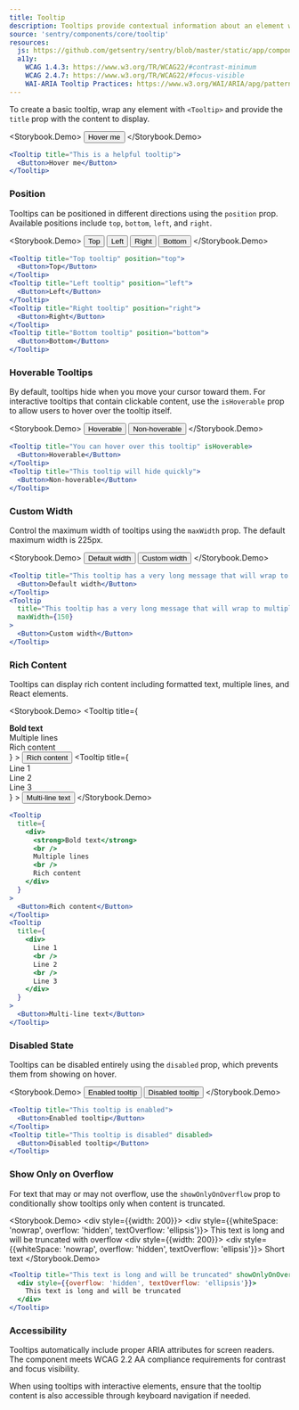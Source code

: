 ```yaml
---
title: Tooltip
description: Tooltips provide contextual information about an element when users hover over it.
source: 'sentry/components/core/tooltip'
resources:
  js: https://github.com/getsentry/sentry/blob/master/static/app/components/core/tooltip/index.tsx
  a11y:
    WCAG 1.4.3: https://www.w3.org/TR/WCAG22/#contrast-minimum
    WCAG 2.4.7: https://www.w3.org/TR/WCAG22/#focus-visible
    WAI-ARIA Tooltip Practices: https://www.w3.org/WAI/ARIA/apg/patterns/tooltip/
---
```





To create a basic tooltip, wrap any element with `<Tooltip>` and provide the `title` prop with the content to display.

<Storybook.Demo>
  <Tooltip title="This is a helpful tooltip">
    <Button>Hover me</Button>
  </Tooltip>
</Storybook.Demo>
```jsx
<Tooltip title="This is a helpful tooltip">
  <Button>Hover me</Button>
</Tooltip>
```

### Position

Tooltips can be positioned in different directions using the `position` prop. Available positions include `top`, `bottom`, `left`, and `right`.

<Storybook.Demo>
  <Flex direction="column" gap={space(1)} align="center">
    <Tooltip title="Top tooltip" position="top" forceVisible>
      <Button>Top</Button>
    </Tooltip>
    <Flex gap={space(1)}>
      <Tooltip title="Left tooltip" position="left" forceVisible>
        <Button>Left</Button>
      </Tooltip>
      <Tooltip title="Right tooltip" position="right" forceVisible>
        <Button>Right</Button>
      </Tooltip>
    </Flex>
    <Tooltip title="Bottom tooltip" position="bottom" forceVisible>
      <Button>Bottom</Button>
    </Tooltip>
  </Flex>
</Storybook.Demo>
```jsx
<Tooltip title="Top tooltip" position="top">
  <Button>Top</Button>
</Tooltip>
<Tooltip title="Left tooltip" position="left">
  <Button>Left</Button>
</Tooltip>
<Tooltip title="Right tooltip" position="right">
  <Button>Right</Button>
</Tooltip>
<Tooltip title="Bottom tooltip" position="bottom">
  <Button>Bottom</Button>
</Tooltip>
```

### Hoverable Tooltips

By default, tooltips hide when you move your cursor toward them. For interactive tooltips that contain clickable content, use the `isHoverable` prop to allow users to hover over the tooltip itself.

<Storybook.Demo>
  <Flex gap={space(1)}>
    <Tooltip title="You can hover over this tooltip" isHoverable>
      <Button>Hoverable</Button>
    </Tooltip>
    <Tooltip title="This tooltip will hide quickly">
      <Button>Non-hoverable</Button>
    </Tooltip>
  </Flex>
</Storybook.Demo>
```jsx
<Tooltip title="You can hover over this tooltip" isHoverable>
  <Button>Hoverable</Button>
</Tooltip>
<Tooltip title="This tooltip will hide quickly">
  <Button>Non-hoverable</Button>
</Tooltip>
```

### Custom Width

Control the maximum width of tooltips using the `maxWidth` prop. The default maximum width is 225px.

<Storybook.Demo>
  <Flex gap={space(1)}>
    <Tooltip title="This tooltip has a very long message that will wrap to multiple lines by default">
      <Button>Default width</Button>
    </Tooltip>
    <Tooltip
      title="This tooltip has a very long message that will wrap to multiple lines with custom width"
      maxWidth={150}
    >
      <Button>Custom width</Button>
    </Tooltip>
  </Flex>
</Storybook.Demo>
```jsx
<Tooltip title="This tooltip has a very long message that will wrap to multiple lines by default">
  <Button>Default width</Button>
</Tooltip>
<Tooltip
  title="This tooltip has a very long message that will wrap to multiple lines with custom width"
  maxWidth={150}
>
  <Button>Custom width</Button>
</Tooltip>
```

### Rich Content

Tooltips can display rich content including formatted text, multiple lines, and React elements.

<Storybook.Demo>
  <Flex gap={space(1)}>
    <Tooltip
      title={
        <div>
          <strong>Bold text</strong>
          <br />
          Multiple lines
          <br />
          Rich content
        </div>
      }
    >
      <Button>Rich content</Button>
    </Tooltip>
    <Tooltip
      title={
        <div>
          Line 1
          <br />
          Line 2
          <br />
          Line 3
        </div>
      }
    >
      <Button>Multi-line text</Button>
    </Tooltip>
  </Flex>
</Storybook.Demo>
```jsx
<Tooltip
  title={
    <div>
      <strong>Bold text</strong>
      <br />
      Multiple lines
      <br />
      Rich content
    </div>
  }
>
  <Button>Rich content</Button>
</Tooltip>
<Tooltip
  title={
    <div>
      Line 1
      <br />
      Line 2
      <br />
      Line 3
    </div>
  }
>
  <Button>Multi-line text</Button>
</Tooltip>
```

### Disabled State

Tooltips can be disabled entirely using the `disabled` prop, which prevents them from showing on hover.

<Storybook.Demo>
  <Flex gap={space(1)}>
    <Tooltip title="This tooltip is enabled">
      <Button>Enabled tooltip</Button>
    </Tooltip>
    <Tooltip title="This tooltip is disabled" disabled>
      <Button>Disabled tooltip</Button>
    </Tooltip>
  </Flex>
</Storybook.Demo>

```jsx
<Tooltip title="This tooltip is enabled">
  <Button>Enabled tooltip</Button>
</Tooltip>
<Tooltip title="This tooltip is disabled" disabled>
  <Button>Disabled tooltip</Button>
</Tooltip>
```

### Show Only on Overflow

For text that may or may not overflow, use the `showOnlyOnOverflow` prop to conditionally show tooltips only when content is truncated.

<Storybook.Demo>
  <Flex direction="column" gap={space(1)}>
    <div style={{width: 200}}>
      <Tooltip
        title="This text is long and will be truncated with overflow"
        showOnlyOnOverflow
      >
        <div style={{whiteSpace: 'nowrap', overflow: 'hidden', textOverflow: 'ellipsis'}}>
          This text is long and will be truncated with overflow
        </div>
      </Tooltip>
    </div>
    <div style={{width: 200}}>
      <Tooltip title="Short text" showOnlyOnOverflow>
        <div style={{whiteSpace: 'nowrap', overflow: 'hidden', textOverflow: 'ellipsis'}}>
          Short text
        </div>
      </Tooltip>
    </div>
  </Flex>
</Storybook.Demo>
```jsx
<Tooltip title="This text is long and will be truncated" showOnlyOnOverflow>
  <div style={{overflow: 'hidden', textOverflow: 'ellipsis'}}>
    This text is long and will be truncated
  </div>
</Tooltip>
```

### Accessibility

Tooltips automatically include proper ARIA attributes for screen readers. The component meets WCAG 2.2 AA compliance requirements for contrast and focus visibility.

When using tooltips with interactive elements, ensure that the tooltip content is also accessible through keyboard navigation if needed.
